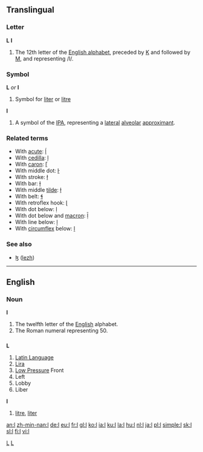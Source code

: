 ==Translingual==

===Letter===
'''L''' '''l'''

# The 12th letter of the [[Appendix:Roman script|English alphabet]], preceded by [[K]] and followed by [[M]], and representing /l/.

===Symbol===
'''L''' ''or'' '''l'''

# Symbol for [[liter]] or [[litre]]

'''l'''

# A symbol of the [[IPA]], representing a [[lateral]] [[alveolar]] [[approximant]].

===Related terms===
*With [[acute]]: [[ĺ]]
*With [[cedilla]]: [[ļ]]
*With [[caron]]: [[ľ]]
*With middle dot: [[ŀ]]
*With stroke: [[ł]]
*With bar: [[ƚ]]
*With middle [[tilde]]: [[ɫ]]
*With belt: [[ɬ]]
*With retroflex hook: [[ɭ]]
*With dot below: [[ḷ]]
*With dot below and [[macron]]: [[ḹ]]
*With line below: [[ḻ]]
*With [[circumflex]] below: [[ḽ]]

===See also===
*[[ɮ]] ([[lezh]])
[[Category:Latin letters|L]]
[[Category:IPA symbols|L]]

----

==English==

===Noun===
'''l'''

# The twelfth letter of the [[English]] alphabet.
# The Roman numeral representing 50.

==={{abbreviation}}===
'''L'''

# [[Latin Language]]
# [[Lira]]
# [[Low Pressure]] Front
# Left
# Lobby
# Liber

'''l'''

# [[litre]], [[liter]]

[[an:l]]
[[zh-min-nan:l]]
[[de:l]]
[[eu:l]]
[[fr:l]]
[[gl:l]]
[[ko:l]]
[[ia:l]]
[[ku:l]]
[[la:l]]
[[hu:l]]
[[nl:l]]
[[ja:l]]
[[pl:l]]
[[simple:l]]
[[sk:l]]
[[sl:l]]
[[fi:l]]
[[vi:l]]
